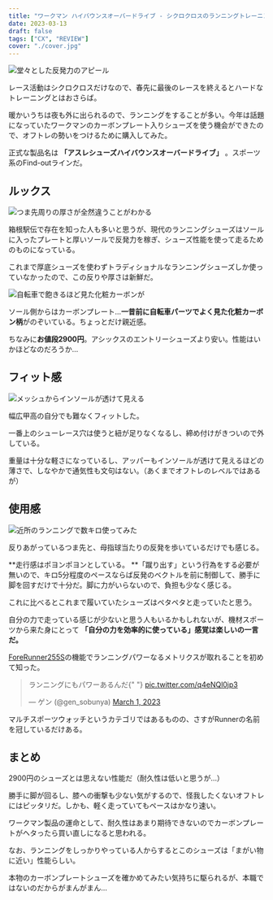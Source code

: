 ```yaml
---
title: "ワークマン ハイバウンスオーバードライブ - シクロクロスのランニングトレーニングを楽しくするカーボンプレート入りシューズ"
date: 2023-03-13
draft: false
tags: ["CX", "REVIEW"]
cover: "./cover.jpg"
---
```


![堂々とした反発力のアピール](./carbon_plate.jpg)

レース活動はシクロクロスだけなので、春先に最後のレースを終えるとハードなトレーニングとはおさらば。

暖かいうちは夜も外に出られるので、ランニングをすることが多い。今年は話題になっていたワークマンのカーボンプレート入りシューズを使う機会ができたので、オフトレの勢いをつけるために購入してみた。

正式な製品名は **「アスレシューズハイバウンスオーバードライブ」** 。スポーツ系のFind-outラインだ。

## ルックス

![つま先周りの厚さが全然違うことがわかる](./compare.jpg)

箱根駅伝で存在を知った人も多いと思うが、現代のランニングシューズはソールに入ったプレートと厚いソールで反発力を稼ぎ、シューズ性能を使って走るためのものになっている。

これまで厚底シューズを使わずトラディショナルなランニングシューズしか使っていなかったので、この反りや厚さは新鮮だ。

![自転車で飽きるほど見た化粧カーボンが](./carbon_plate2.jpg)

ソール側からはカーボンプレート…**一昔前に自転車パーツでよく見た化粧カーボン柄**がのぞいている。ちょっとだけ親近感。

ちなみに**お値段2900円**。アシックスのエントリーシューズより安い。性能はいかほどなのだろうか…

## フィット感

![メッシュからインソールが透けて見える](./skelton.jpg)

幅広甲高の自分でも難なくフィットした。

一番上のシューレース穴は使うと紐が足りなくなるし、締め付けがきついので外している。

重量は十分な軽さになっているし、アッパーもインソールが透けて見えるほどの薄さで、しなやかで通気性も文句はない。（あくまでオフトレのレベルではあるが）

## 使用感

![近所のランニングで数キロ使ってみた](./fit.jpg)

反りあがっているつま先と、母指球当たりの反発を歩いているだけでも感じる。

**走行感はポヨンポヨンとしている。 **「蹴り出す」という行為をする必要が無いので、キロ5分程度のペースならば反発のベクトルを前に制御して、勝手に脚を回すだけで十分だ。脚に力がいらないので、負担も少なく感じる。

これに比べるとこれまで履いていたシューズはペタペタと走っていたと思う。

自分の力で走っている感じが少ないと思う人もいるかもしれないが、機材スポーツから来た身にとって **「自分の力を効率的に使っている」感覚は楽しいの一言だ。**

[ForeRunner255S](https://amzn.to/3JtIW2g)の機能でランニングパワーなるメトリクスが取れることを初めて知った。

<blockquote class="twitter-tweet">
  <p lang="ja" dir="ltr">
    ランニングにもパワーあるんだ{" "}
    <a href="https://t.co/q4eNQl0jp3">pic.twitter.com/q4eNQl0jp3</a>
  </p>
  &mdash; ゲン (@gen_sobunya) <a href="https://twitter.com/gen_sobunya/status/1630885596393795585?ref_src=twsrc%5Etfw">March 1, 2023</a>
</blockquote> <script
  async
  src="https://platform.twitter.com/widgets.js"
  charset="utf-8"
></script>

マルチスポーツウォッチというカテゴリではあるものの、さすがRunnerの名前を冠しているだけある。

<LinkBox url="https://www.amazon.co.jp/dp/B0B18JL1PK/" isAmazonLink />

## まとめ

2900円のシューズとは思えない性能だ（耐久性は低いと思うが…）

勝手に脚が回るし、膝への衝撃も少ない気がするので、怪我したくないオフトレにはピッタリだ。しかも、軽く走っていてもペースはかなり速い。

ワークマン製品の運命として、耐久性はあまり期待できないのでカーボンプレートがヘタったら買い直しになると思われる。

なお、ランニングをしっかりやっている人からするとこのシューズは「まがい物に近い」性能らしい。

本物のカーボンプレートシューズを確かめてみたい気持ちに駆られるが、本職ではないのだからがまんがまん…
